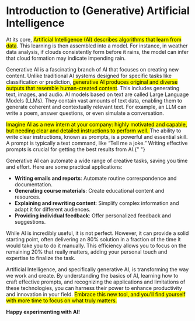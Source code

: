 # Introduction to (Generative) Artificial Intelligence

At its core, <mark>Artificial Intelligence (AI) describes algorithms that learn from data</mark>. This learning is then assembled into a model. For instance, in weather data analysis, if clouds consistently form before it rains, the model can infer that cloud formation may indicate impending rain.

Generative AI is a fascinating branch of AI that focuses on creating new content. Unlike traditional AI systems designed for specific tasks like classification or prediction, <mark>generative AI produces original and diverse outputs that resemble human-created content</mark>. This includes generating text, images, and audio. AI models based on text are called Large Language Models (LLMs). They contain vast amounts of text data, enabling them to generate coherent and contextually relevant text. For example, an LLM can write a poem, answer questions, or even simulate a conversation.

<mark>
  Imagine AI as a new intern at your company: highly motivated and capable, but
  needing clear and detailed instructions to perform well.
</mark> The ability to write clear instructions, known as prompts, is a powerful
and essential skill. A prompt is typically a text command, like “Tell me a joke.”
Writing effective prompts is crucial for getting the best results from AI.{" "}

Generative AI can automate a wide range of creative tasks, saving you time and effort. Here are some practical applications:

- **Writing emails and reports**: Automate routine correspondence and documentation.
- **Generating course materials**: Create educational content and resources.
- **Explaining and rewriting content**: Simplify complex information and adapt it for different audiences.
- **Providing individual feedback**: Offer personalized feedback and suggestions.

While AI is incredibly useful, it is not perfect. However, it can provide a solid starting point, often delivering an 80% solution in a fraction of the time it would take you to do it manually. This efficiency allows you to focus on the remaining 20% that really matters, adding your personal touch and expertise to finalize the task.

Artificial Intelligence, and specifically generative AI, is transforming the way we work and create. By understanding the basics of AI, learning how to craft effective prompts, and recognizing the applications and limitations of these technologies, you can harness their power to enhance productivity and innovation in your field. <mark>Embrace this new tool, and you’ll find yourself with more time to focus on what truly matters.</mark>

**Happy experimenting with AI!**
